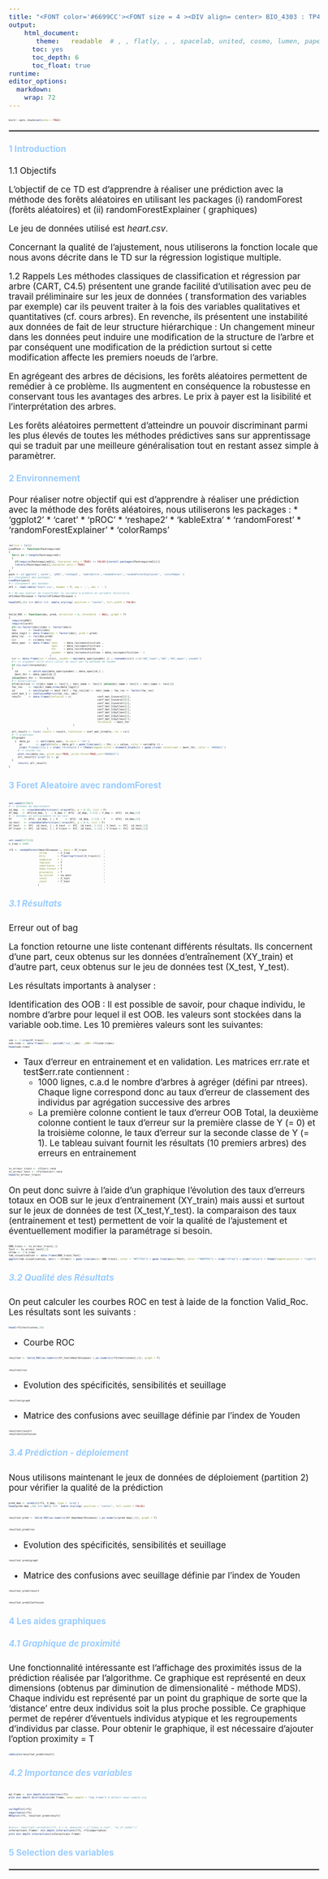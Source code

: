 ---
title: "<FONT color='#6699CC'><FONT size = 4 ><DIV align= center> BIO_4303 : TP4 Foret aleatoire </DIV></FONT></FONT>"
output:
    html_document:
       theme:   readable  # , , flatly, , , spacelab, united, cosmo, lumen, paper, sandstone, simplex,  yeti default cerulean journal    darkl    
      toc: yes
      toc_depth: 6
      toc_float: true
runtime: 
editor_options: 
  markdown: 
    wrap: 72
---

```{=html}
<style type="text/css">
body, td {font-size: 17px;}
code.r{font-size: 5px;}
pre { font-size: 15px;}
</style>
```
```{r setup, include=FALSE}
knitr::opts_chunk$set(echo = TRUE)
```

</FONT></FONT>

<hr style="border: 1px  solid gray">

</hr>

#### <FONT color='#99CCFF'> 1 Introduction</FONT>

1.1 Objectifs

L’objectif de ce TD est d’apprendre à réaliser une prédiction avec la méthode des forêts aléatoires en utilisant les packages (i) randomForest (forêts aléatoires) et (ii)
randomForestExplainer ( graphiques)

Le jeu de données utilisé est *heart.csv*.

Concernant la qualité de l’ajustement, nous utiliserons la fonction locale que nous avons décrite dans le TD sur la régression logistique multiple.

1.2 Rappels
Les méthodes classiques de classification et régression par arbre (CART, C4.5) présentent une grande facilité d’utilisation avec peu de travail préliminaire sur les jeux de données ( transformation des variables par exemple) car ils peuvent traiter à la fois des variables qualitatives et quantitatives (cf. cours arbres). En revenche, ils présentent une instabilité aux données de fait de leur structure hiérarchique : Un changement mineur dans les données peut induire une modification de la structure de l’arbre et par conséquent une modification de la prédiction surtout si cette modification affecte les premiers noeuds de l’arbre.

En agrégeant des arbres de décisions, les forêts aléatoires permettent de remédier à ce problème. Ils augmentent en conséquence la robustesse en conservant tous les avantages des arbres. Le prix à payer est la lisibilité et l’interprétation des arbres.

Les forêts aléatoires permettent d’atteindre un pouvoir discriminant parmi les plus élevés de toutes les méthodes prédictives sans sur apprentissage qui se traduit par une meilleure généralisation tout en restant assez simple à paramètrer.


#### <FONT color='#99CCFF'> 2 Environnement</FONT>

Pour réaliser notre objectif qui est d'apprendre à réaliser une prédiction avec la méthode des forêts aléatoires, nous utiliserons les packages :
* 'ggplot2'
* 'caret'
* 'pROC'
* 'reshape2'
* 'kableExtra'
* 'randomForest'
* 'randomForestExplainer'
* 'colorRamps'

```{r}
rm(list = ls())
LoadPack <- function(Packrequired)
{
  for(i in 1:length(Packrequired))
  {
    if(require(Packrequired[i], character.only = TRUE) == FALSE){install.packages(Packrequired[i])}
    library(Packrequired[i],character.only = TRUE)
  }
}
pack <- c('ggplot2','caret', 'pROC','reshape2', 'kableExtra','randomForest','randomForestExplainer', 'colorRamps' )
#-> chargement des packages
LoadPack(pack)
#-> Chargement des données
df1 <- read.table('heart.csv', header = T, sep = ',', dec = '.')

#-> Ne pas oublier de transformer la variable à prédire en variable factorielle
df1$HeartDisease = factor(df1$HeartDisease )

head(df1,10) %>% kbl() %>%  kable_styling( position = "center", full_width = FALSE)
```

```{r}
Valid_ROC <- function(obs, pred, direction = 0, threshold  = NULL, graph = T)
{
  require(pROC)
  require(caret)
  if(!is.factor(obs)){obs <- factor(obs)}
  lev        <- levels(obs)
  data_logit <- data.frame(obs = factor(obs), pred = pred)
  data_roc   <- roc(obs,pred)
  cir        <- ci(data_roc)
  data_spec  <- data.frame( sens    = data_roc$sensitivities ,
                            spec    = data_roc$specificities ,
                            thr     = data_roc$thresholds    ,
                            youden  = data_roc$sensitivities + data_roc$specificities - 1
                           )
  cir <- data.frame(roc = c(cir, youden = max(data_spec$youden) )) ; rownames(cir) <-c('AUC_lower','AUC','AUC_upper','youden')
  #-> si argument nulle alors calcul du seuil par la méthode de Youden
  if (is.null(threshold))
  {
    id       <- which.max(data_spec$youden) ; data_spec[id,] ;   
    best_thr <- data_spec[id,3]
  }else{best_thr <- threshold}
  #-> binarisation
  if(direction == 0){dir_name <- lev[1] ; ndir_name <- lev[2] }else{dir_name = lev[2] ; ndir_name <- lev[1]}
  fac_roc    <- rep(dir_name,nrow(data_logit))
  id         <- which(pred >= best_thr) ; fac_roc[id] <- ndir_name ; fac_roc <- factor(fac_roc)
  conf_mat_1 <- confusionMatrix(fac_roc, obs)
  result     <- data.frame(Confusion = c(                 conf_mat_1$overall[1],
                                                          conf_mat_1$overall[3], 
                                                          conf_mat_1$overall[4], 
                                                          conf_mat_1$byClass[1],
                                                          conf_mat_1$byClass[2],
                                                          conf_mat_1$byClass[3],
                                                          conf_mat_1$byClass[4],
                                                          conf_mat_1$byClass[7],
                                                          Threshold  = best_thr
                                          ) 
                         )
  all_result <- list( result = result, Confusion = conf_mat_1$table, roc = cir)
  #--> graphique
  if(graph)
    {  data_gr    <- melt(data_spec, id.vars = 'thr') 
       gr         <- ggplot(data = data_gr) + geom_line(aes(x = thr, y = value, color = variable )) + 
       ylab('Probability') + xlab('threshold') + theme(legend.title = element_blank()) + geom_vline( xintercept = best_thr, color = '#0066CC')
      #--> courbe roc
      plot.roc(data_roc, print.auc=TRUE, print.thres=TRUE,col="#0066CC")
      all_result[['graph']] <- gr
  }  
      return( all_result)
}
```


#### <FONT color='#99CCFF'> 3 Foret Aleatoire avec randomForest</FONT>

```{r}
set.seed(457867)
#--> Données de déploiement
id_dep   <- createDataPartition(1:nrow(df1), p = 0.15, list = F)
XY_dep   <- df1[id_dep, ]   ; X_dep <- df1[  id_dep, 1:11] ; Y_dep <- df1[  id_dep,12]
#--> Données en entrainement et en test
XY        <- df1[- id_dep, ] ; X     <- df1[- id_dep, 1:11] ; Y    <- df1[- id_dep,12]
id_test   <- createDataPartition(1:nrow(XY), p = 0.3, list = F)
XY_test   <- XY[  id_test, ] ; X_test  <- XY[  id_test, 1:11] ; Y_test  <- XY[  id_test,12]
XY_train  <- XY[- id_test, ] ; X_train <- XY[- id_test, 1:11] ; Y_train <- XY[- id_test,12]
```

```{r}
set.seed(547213)
n_tree = 1000

rf1 <- randomForest(HeartDisease~., data = XY_train           , 
                    ntree       = n_tree                      ,
                    mtry        = floor(sqrt(ncol(X_train)))  ,
                    nodesize    = 1                           ,
                    replace     = T                           ,
                    importance  = T                           ,
                    keep.forest = T                           ,
                    proximity   = T                           ,
                    na.action   = na.omit                     ,
                    xtest       = X_test                      ,
                    ytest       = Y_test                      ,
                   )
```

##### <FONT color='#99CCFF'> 3.1 Résultats </FONT>

Erreur out of bag

La fonction retourne une liste contenant différents résultats. Ils concernent d’une part, ceux obtenus sur les données d’entraînement (XY_train) et d’autre part, ceux obtenus sur le jeu de données test (X_test, Y_test). 

Les résultats importants à analyser :

Identification des OOB : Il est possible de savoir, pour chaque individu, le nombre d’arbre pour lequel il est OOB. les valeurs sont stockées dans la variable oob.time. Les 10 premières valeurs sont les suivantes:
```{r}
idx <- 1:nrow(XY_train)
oob.time <- data.frame(Ind = paste0("ind_",idx)  ,OBB= rf1$oob.times)
head(oob.time)
```
* Taux d’erreur en entrainement et en validation. Les matrices err.rate et test$err.rate contiennent :
  + 1000 lignes, c.a.d le nombre d’arbres à agréger (défini par ntrees). Chaque ligne correspond donc au taux d’erreur de classement des individus par agrégation successive des arbres
  + La première colonne contient le taux d’erreur OOB Total, la deuxième colonne contient le taux d’erreur sur la première classe de Y (= 0) et la troisième colonne, le taux d’erreur sur la seconde classe de Y (= 1). Le tableau suivant fournit     les résultats (10 premiers arbres) des erreurs en entrainement

```{r}
tx_erreur_train <- rf1$err.rate
tx_erreur_test <- rf1$test$err.rate
head(tx_erreur_train)
```
On peut donc suivre à l’aide d’un graphique l’évolution des taux d’erreurs totaux en OOB sur le jeux d’entrainement (XY_train) mais aussi et surtout sur le jeux de données de test (X_test,Y_test). la comparaison des taux (entrainement et test) permettent de voir la qualité de l’ajustement et éventuellement modifier la paramétrage si besoin.

```{r, include=TRUE}
OBB_train <- tx_erreur_train[,1]
Test <- tx_erreur_test[,1]
ntree <- 1:n_tree
tab_visualisation <- data.frame(OBB_train,Test)
ggplot(tab_visualisation, aes(x = ntree)) + geom_line(aes(y= OBB_train), color = "#FF7762") + geom_line(aes(y=Test), color ="#00FFD1") + xlab("nTree") + ylab("value") + theme(legend.position = "right")
```

##### <FONT color='#99CCFF'> 3.2 Qualité des Résultats </FONT>

On peut calculer les courbes ROC en test à laide de la fonction Valid_Roc. Les résultats sont les suivants :

```{r}
head(rf1$test$votes,10)
```

* Courbe ROC

```{r}
resultat <- Valid_ROC(as.numeric(XY_test$HeartDisease)-1,as.numeric(rf1$test$votes[,1]), graph = T)
```
```{r}
resultat$roc
```


* Evolution des spécificités, sensibilités et seuillage

```{r}
resultat$graph
```
* Matrice des confusions avec seuillage définie par l’index de Youden
```{r}
resultat$result
resultat$Confusion
```


##### <FONT color='#99CCFF'> 3.4 Prédiction - déploiement </FONT>

Nous utilisons maintenant le jeux de données de déploiement (partition 2) pour vérifier la qualité de la prédiction

```{r}
pred_dep <- predict(rf1, X_dep, type = 'prob')
head(pred_dep ,10) %>% kbl() %>%  kable_styling( position = "center", full_width = FALSE)
```

```{r}
resultat_pred <- Valid_ROC(as.numeric(XY_dep$HeartDisease)-1,as.numeric(pred_dep[,1]), graph = T)
```
```{r}
resultat_pred$roc
```

* Evolution des spécificités, sensibilités et seuillage

```{r}
resultat_pred$graph
```
* Matrice des confusions avec seuillage définie par l’index de Youden

```{r}
resultat_pred$result
```
```{r}
resultat_pred$Confusion
```

#### <FONT color='#99CCFF'> 4 Les aides graphiques</FONT>

##### <FONT color='#99CCFF'> 4.1 Graphique de proximité </FONT>

Une fonctionnalité intéressante est l’affichage des proximités issus de la prédiction réalisée par l’algorithme. Ce graphique est représenté en deux dimensions (obtenus par diminution de dimensionalité - méthode MDS). Chaque individu est représenté par un point du graphique de sorte que la ‘distance’ entre deux individus soit la plus proche possible. Ce graphique permet de repérer d’éventuels individus atypique et les regroupements d’individus par classe. Pour obtenir le graphique, il est nécessaire d’ajouter l’option proximity = T

```{r}
cmdscale(resultat_pred$result)
```


##### <FONT color='#99CCFF'> 4.2 Importance des variables </FONT>

```{r}
md_frame <- min_depth_distribution(rf1)
plot_min_depth_distribution(md_frame, mean_sample = "top_trees") # default mean_sample arg 
```

```{r}
varImpPlot(rf1)
importance(rf1)
MDSplot(rf1, resultat_pred$result)
```
```{r}
#vars<- important_variables(rf1, k = 6, measures = c("times_a_root", "no_of_nodes"))
interactions_frame<- min_depth_interactions(rf1, rf1$importance)
plot_min_depth_interactions(interactions_frame)
```


#### <FONT color='#99CCFF'> 5 Selection des variables</FONT>



</FONT></FONT>

<hr style="border: 1px  solid gray">

</hr>